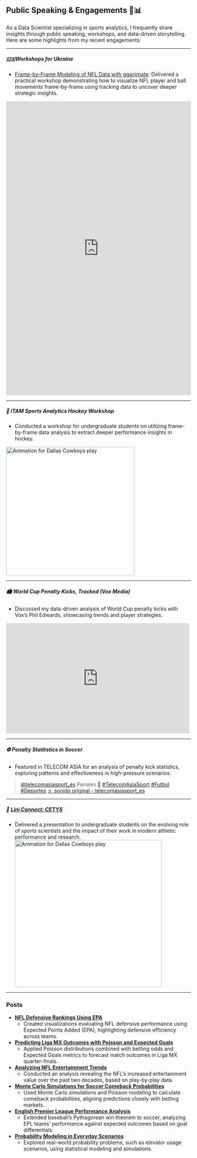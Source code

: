 ## Public Speaking & Engagements 🎤📊

As a Data Scientist specializing in sports analytics, I frequently share insights through public speaking, workshops, and data-driven storytelling. Here are some highlights from my recent engagements:

---

##### **🇺🇦Workshops for Ukraine**  

  - [Frame-by-Frame Modeling of NFL Data with gganimate](https://sites.google.com/view/dariia-mykhailyshyna/main/r-workshops-for-ukraine#h.lv0wczr82vfz): Delivered a practical workshop demonstrating how to visualize NFL player and ball movements frame-by-frame using tracking data to uncover deeper strategic insights.
  
  <iframe src="https://www.kaggle.com/embed/pablolopezlanderos/workshops-for-ukraine-validating-spatial-data?kernelSessionId=230075622" height="800" style="margin: 0 auto; width: 100%; max-width: 950px;" frameborder="0" scrolling="auto" title="Workshops for Ukraine: Validating Spatial Data"></iframe>
  
  ***
  
##### 🏒 **ITAM Sports Analytics Hockey Workshop**

  - Conducted a workshop for undergraduate students on utilizing frame-by-frame data analysis to extract deeper performance insights in hockey.
  
  <img src="imgs/itam-poster.jpg" alt="Animation for Dallas Cowboys play" align="center" width="350"/>
  
  ***
  
##### 🏟 **World Cup Penalty Kicks, Tracked (Vox Media)**  

  - Discussed my data-driven analysis of World Cup penalty kicks with Vox’s Phil Edwards, showcasing trends and player strategies.
  
  <iframe width="500" height="300" src="https://www.youtube.com/embed/HAuwPue57Vs?si=Hdl-Hk8cekktuOSV&amp;start=88" title="YouTube video player" frameborder="0" allow="accelerometer; autoplay; clipboard-write; encrypted-media; gyroscope; picture-in-picture; web-share" referrerpolicy="strict-origin-when-cross-origin" allowfullscreen></iframe>

***

##### ⚽️ **Penalty Statitstics in Soccer** 

  - Featured in TELECOM ASIA for an analysis of penalty kick statistics, exploring patterns and effectiveness in high-pressure scenarios.
  
  <blockquote class="tiktok-embed" cite="https://www.tiktok.com/@telecomasiasport_es/video/7348255473319021842" data-video-id="7348255473319021842" style="max-width: 605px;min-width: 325px;" > <section> <a target="_blank" title="@telecomasiasport_es" href="https://www.tiktok.com/@telecomasiasport_es?refer=embed">@telecomasiasport_es</a> Penales 🤯 <a title="telecomasiasport" target="_blank" href="https://www.tiktok.com/tag/telecomasiasport?refer=embed">#TelecomAsiaSport</a> <a title="futbol" target="_blank" href="https://www.tiktok.com/tag/futbol?refer=embed">#Futbol</a> <a title="deportes" target="_blank" href="https://www.tiktok.com/tag/deportes?refer=embed">#Deportes</a> <a target="_blank" title="♬ sonido original - telecomasiasport_es" href="https://www.tiktok.com/music/sonido-original-7348255643301710593?refer=embed">♬ sonido original - telecomasiasport_es</a> </section> </blockquote> <script async src="https://www.tiktok.com/embed.js"></script>
  
  ***
  
##### 🧑 **[Lini Connect: CETYS](https://www.youtube.com/watch?v=HAuwPue57Vs&ab_channel=Vox)**  

  - Delivered a presentation to undergraduate students on the evolving role of sports scientists and the impact of their work in modern athletic performance and research.
  <img src="imgs/lini.jpg_large" alt="Animation for Dallas Cowboys play" align="center" width="400"/>

---
### Posts

- **[NFL Defensive Rankings Using EPA](https://twitter.com/Landeros_p33/status/1322211948084252673)**  
  - Created visualizations evaluating NFL defensive performance using Expected Points Added (EPA), highlighting defensive efficiency across teams.

- **[Predicting Liga MX Outcomes with Poisson and Expected Goals](https://twitter.com/Landeros_p33/status/1524519416477663234)**  
  - Applied Poisson distributions combined with betting odds and Expected Goals metrics to forecast match outcomes in Liga MX quarter-finals.

- **[Analyzing NFL Entertainment Trends](https://twitter.com/Landeros_p33/status/1453475387858685954)**  
  - Conducted an analysis revealing the NFL’s increased entertainment value over the past two decades, based on play-by-play data.

- **[Monte Carlo Simulations for Soccer Comeback Probabilities](https://twitter.com/Landeros_p33/status/1336383488531046405)**  
  - Used Monte Carlo simulations and Poisson modeling to calculate comeback probabilities, aligning predictions closely with betting markets.

- **[English Premier League Performance Analysis](https://twitter.com/Landeros_p33/status/1306623919479291914)**  
  - Extended baseball’s Pythagorean win theorem to soccer, analyzing EPL teams' performance against expected outcomes based on goal differentials.

- **[Probability Modeling in Everyday Scenarios](https://twitter.com/Landeros_p33/status/1503728975323045890)**  
  - Explored real-world probability problems, such as elevator usage scenarios, using statistical modeling and simulations.

